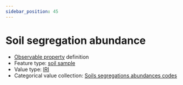 ```yaml
---
sidebar_position: 45
---
```



# Soil segregation abundance

- [Observable property](/viewers/dawe-vocabs?uri=https://linked.data.gov.au/def/nrm/b23d0935-6d2c-4657-a416-1e9f61761bad) definition
- Feature type: [soil sample](http://linked.data.gov.au/def/tern-cv/06461021-a6c2-4175-9651-23653c2b9116)
- Value type: [IRI](https://w3id.org/tern/ontologies/tern/IRI)
- Categorical value collection: [Soils segregations abundances codes](/viewers/dawe-vocabs?uri=https://linked.data.gov.au/def/nrm/9b4820fb-6ee1-439c-8972-f642b9a7b5f8)

<Example
  protocolModule="soil-pit-characterization"
  observableProperty="https://linked.data.gov.au/def/nrm/b23d0935-6d2c-4657-a416-1e9f61761bad"
/>
